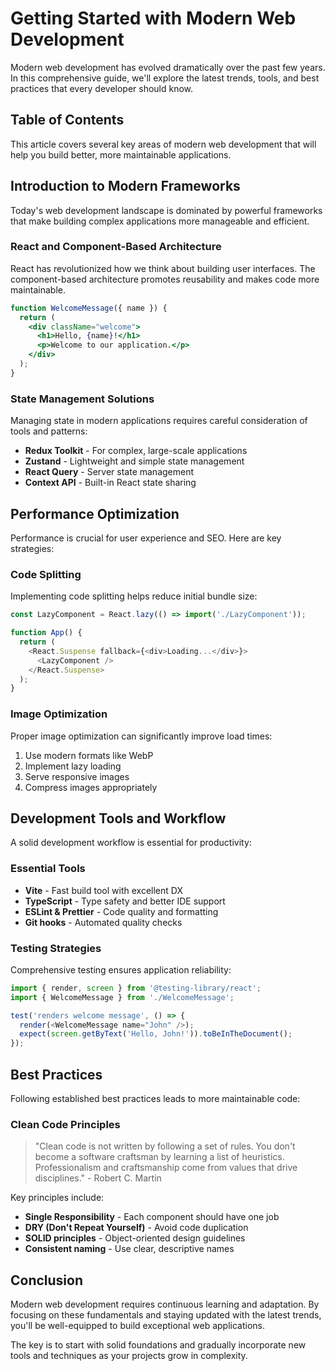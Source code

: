 # Getting Started with Modern Web Development

Modern web development has evolved dramatically over the past few years. In this comprehensive guide, we'll explore the latest trends, tools, and best practices that every developer should know.

## Table of Contents

This article covers several key areas of modern web development that will help you build better, more maintainable applications.

## Introduction to Modern Frameworks

Today's web development landscape is dominated by powerful frameworks that make building complex applications more manageable and efficient.

### React and Component-Based Architecture

React has revolutionized how we think about building user interfaces. The component-based architecture promotes reusability and makes code more maintainable.

```jsx
function WelcomeMessage({ name }) {
  return (
    <div className="welcome">
      <h1>Hello, {name}!</h1>
      <p>Welcome to our application.</p>
    </div>
  );
}
```

### State Management Solutions

Managing state in modern applications requires careful consideration of tools and patterns:

- **Redux Toolkit** - For complex, large-scale applications
- **Zustand** - Lightweight and simple state management
- **React Query** - Server state management
- **Context API** - Built-in React state sharing

## Performance Optimization

Performance is crucial for user experience and SEO. Here are key strategies:

### Code Splitting

Implementing code splitting helps reduce initial bundle size:

```javascript
const LazyComponent = React.lazy(() => import('./LazyComponent'));

function App() {
  return (
    <React.Suspense fallback={<div>Loading...</div>}>
      <LazyComponent />
    </React.Suspense>
  );
}
```

### Image Optimization

Proper image optimization can significantly improve load times:

1. Use modern formats like WebP
2. Implement lazy loading
3. Serve responsive images
4. Compress images appropriately

## Development Tools and Workflow

A solid development workflow is essential for productivity:

### Essential Tools

- **Vite** - Fast build tool with excellent DX
- **TypeScript** - Type safety and better IDE support
- **ESLint & Prettier** - Code quality and formatting
- **Git hooks** - Automated quality checks

### Testing Strategies

Comprehensive testing ensures application reliability:

```javascript
import { render, screen } from '@testing-library/react';
import { WelcomeMessage } from './WelcomeMessage';

test('renders welcome message', () => {
  render(<WelcomeMessage name="John" />);
  expect(screen.getByText('Hello, John!')).toBeInTheDocument();
});
```

## Best Practices

Following established best practices leads to more maintainable code:

### Clean Code Principles

> "Clean code is not written by following a set of rules. You don't become a software craftsman by learning a list of heuristics. Professionalism and craftsmanship come from values that drive disciplines." - Robert C. Martin

Key principles include:

- **Single Responsibility** - Each component should have one job
- **DRY (Don't Repeat Yourself)** - Avoid code duplication
- **SOLID principles** - Object-oriented design guidelines
- **Consistent naming** - Use clear, descriptive names

## Conclusion

Modern web development requires continuous learning and adaptation. By focusing on these fundamentals and staying updated with the latest trends, you'll be well-equipped to build exceptional web applications.

The key is to start with solid foundations and gradually incorporate new tools and techniques as your projects grow in complexity.